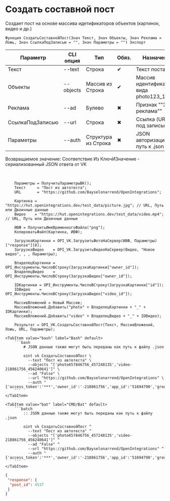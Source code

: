 ﻿---
sidebar_position: 2
description: Создать составной пост и другие функции для работы с VK в Открытом пакете интеграций - бесплатной open-source библиотеке интеграций для 1С:Предприятие 8, OneScript и CLI
keywords: [1C, 1С, 1С:Предприятие, 1С:Предприятие 8.3, API, Интеграция, Сервисы, Обмен, OneScript, CLI, VK]
---


# Создать составной пост
 Создает пост на основе массива идетификаторов объектов (картинок, видео и др.)



`Функция СоздатьСоставнойПост(Знач Текст, Знач Объекты, Знач Реклама = Ложь, Знач СсылкаПодЗаписью = "", Знач Параметры = "") Экспорт`

  | Параметр | CLI опция | Тип | Обяз. | Назначение |
  |-|-|-|-|-|
  | Текст | --text | Строка | &#x2714; | Текст поста |
  | Объекты | --objects | Массив из Строка | &#x2714; | Массив идентификаторов вида photo123_123 |
  | Реклама | --ad | Булево | &#x2716; | Признак ""Это реклама"" |
  | СсылкаПодЗаписью | --url | Строка | &#x2716; | Ссылка (URL) под записью |
  | Параметры | --auth | Структура из Строка | &#x2716; | JSON авторизации или путь к .json |

  
  Возвращаемое значение:   Соответствие Из КлючИЗначение - сериализованный JSON ответа от VK

<br/>




```bsl title="Пример использования для 1С:Предприятие/OneScript"
    Параметры = ПолучитьПараметрыВК();
    Текст     = "Пост из автотеста";
    URL       = "https://github.com/Bayselonarrend/OpenIntegrations";

    Картинка = "https://hut.openintegrations.dev/test_data/picture.jpg"; // URL, Путь или Двоичные данные
    Видео    = "https://hut.openintegrations.dev/test_data/video.mp4";   // URL, Путь или Двоичные данные

    ИВФ = ПолучитьИмяВременногоФайла("png");
    КопироватьФайл(Картинка, ИВФ);

    ЗагрузкаКартинки = OPI_VK.ЗагрузитьФотоНаСервер(ИВФ, Параметры)["response"][0];
    ЗагрузкаВидео    = OPI_VK.ЗагрузитьВидеоНаСервер(Видео, "Новое видео", , , Параметры);

    ВладелецКартинки = OPI_Инструменты.ЧислоВСтроку(ЗагрузкаКартинки["owner_id"]);
    ВладелецВидео    = OPI_Инструменты.ЧислоВСтроку(ЗагрузкаВидео["owner_id"]);

    IDКартинки = OPI_Инструменты.ЧислоВСтроку(ЗагрузкаКартинки["id"]);
    IDВидео    = OPI_Инструменты.ЧислоВСтроку(ЗагрузкаВидео["video_id"]);

    МассивВложений = Новый Массив;
    МассивВложений.Добавить("photo" + ВладелецКартинки + "_" + IDКартинки);
    МассивВложений.Добавить("video" + ВладелецВидео + "_" + IDВидео);

    Результат = OPI_VK.СоздатьСоставнойПост(Текст, МассивВложений, Ложь, URL, Параметры);
```
    

 <Tabs>
  
    <TabItem value="bash" label="Bash" default>
        ```bash
            # JSON данные также могут быть переданы как путь к файлу .json
            
            oint vk СоздатьСоставнойПост \
              --text "Пост из автотеста" \
              --objects "['photo657846756_457248135','video-218861756_456240641']" \
              --ad "False" \
              --url "https://github.com/Bayselonarrend/OpenIntegrations" \
              --auth "{'access_token':'***','owner_id':'-218861756','app_id':'51694790','group_id':'218861756'}"
        ```
    </TabItem>
  
    <TabItem value="bat" label="CMD/Bat" default>
        ```batch
            :: JSON данные также могут быть переданы как путь к файлу .json
            
            oint vk СоздатьСоставнойПост ^
              --text "Пост из автотеста" ^
              --objects "['photo657846756_457248135','video-218861756_456240641']" ^
              --ad "False" ^
              --url "https://github.com/Bayselonarrend/OpenIntegrations" ^
              --auth "{'access_token':'***','owner_id':'-218861756','app_id':'51694790','group_id':'218861756'}"
        ```
    </TabItem>
</Tabs>


```json title="Результат"
{
 "response": {
  "post_id": 4537
 }
}
```

